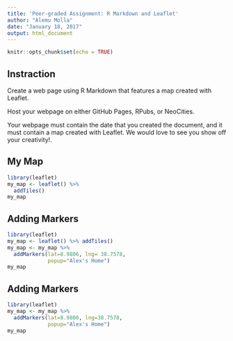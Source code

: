 ---
title: 'Peer-graded Assignment: R Markdown and Leaflet'
author: "Alemu Molla"
date: "January 18, 2017"
output: html_document
---

```{r setup, include=FALSE}
knitr::opts_chunk$set(echo = TRUE)
```

## Instraction

Create a web page using R Markdown that features a map created with Leaflet.

Host your webpage on either GitHub Pages, RPubs, or NeoCities.

Your webpage must contain the date that you created the document, and it must contain a map created with Leaflet. We would love to see you show off your creativity!.

## My Map

```{r, echo=FALSE}
library(leaflet)
my_map <- leaflet() %>%
  addTiles()
my_map
```

## Adding Markers

```{r, eval=FALSE}
library(leaflet)
my_map <- leaflet() %>% addTiles()
my_map <- my_map %>%
  addMarkers(lat=8.9806, lng= 38.7578,
             popup="Alex's Home")
my_map
```

## Adding Markers

```{r, echo=FALSE}
library(leaflet)
my_map <- my_map %>%
  addMarkers(lat=8.9806, lng=38.7578, 
             popup="Alex's Home")
my_map
```